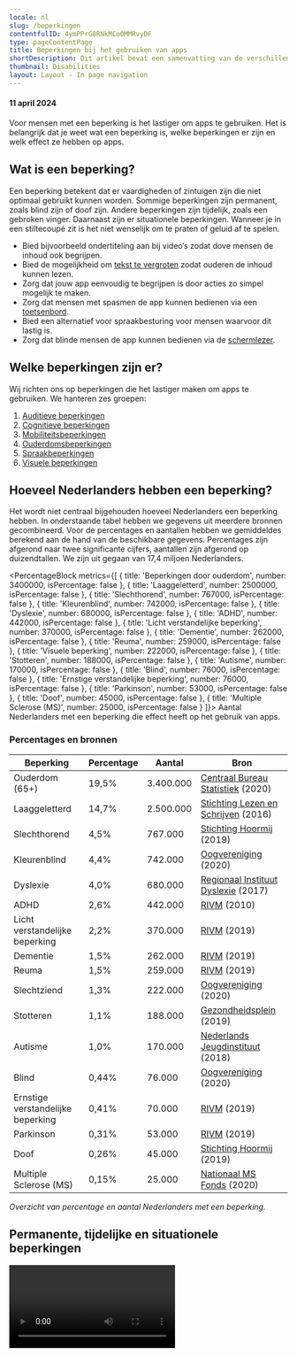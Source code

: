 ```yaml
---
locale: nl
slug: /beperkingen
contentfulID: 4ymPPrG8RNkMCo0MMRvyDF
type: pageContentPage
title: Beperkingen bij het gebruiken van apps
shortDescription: Dit artikel bevat een samenvatting van de verschillende soorten beperkingen. Hier vind je ook het aantal Nederlanders met een beperking.
thumbnail: Disabilities
layout: Layout - In page navigation
---
```


#### 11 april 2024

Voor mensen met een beperking is het lastiger om apps te gebruiken. Het is belangrijk dat je weet wat een beperking is, welke beperkingen er zijn en welk effect ze hebben op apps.

## Wat is een beperking?

Een beperking betekent dat er vaardigheden of zintuigen zijn die niet optimaal gebruikt kunnen worden. Sommige beperkingen zijn permanent, zoals blind zijn of doof zijn. Andere beperkingen zijn tijdelijk, zoals een gebroken vinger. Daarnaast zijn er situationele beperkingen. Wanneer je in een stiltecoupé zit is het niet wenselijk om te praten of geluid af te spelen.

- Bied bijvoorbeeld ondertiteling aan bij video’s zodat dove mensen de inhoud ook begrijpen.
- Bied de mogelijkheid om [tekst te vergroten](https://appt.org/nl/stats/font-size) zodat ouderen de inhoud kunnen lezen.
- Zorg dat jouw app eenvoudig te begrijpen is door acties zo simpel mogelijk te maken.
- Zorg dat mensen met spasmen de app kunnen bedienen via een [toetsenbord](https://appt.org/nl/stats/keyboard-access).
- Bied een alternatief voor spraakbesturing voor mensen waarvoor dit lastig is.
- Zorg dat blinde mensen de app kunnen bedienen via de [schermlezer](https://appt.org/nl/stats/screen-reader).

## Welke beperkingen zijn er?

Wij richten ons op beperkingen die het lastiger maken om apps te gebruiken. We hanteren zes groepen:

1. [Auditieve beperkingen](https://appt.org/nl/articles/disabilities/hearing)
2. [Cognitieve beperkingen](https://appt.org/nl/articles/disabilities/cognitive)
3. [Mobiliteitsbeperkingen](https://appt.org/nl/articles/disabilities/mobility)
4. [Ouderdomsbeperkingen](https://appt.org/nl/articles/disabilities/aging)
5. [Spraakbeperkingen](https://appt.org/nl/articles/disabilities/speech)
6. [Visuele beperkingen](https://appt.org/nl/articles/disabilities/visual)

## Hoeveel Nederlanders hebben een beperking?

Het wordt niet centraal bijgehouden hoeveel Nederlanders een beperking hebben. In onderstaande tabel hebben we gegevens uit meerdere bronnen gecombineerd. Voor de percentages en aantallen hebben we gemiddeldes berekend aan de hand van de beschikbare gegevens. Percentages zijn afgerond naar twee significante cijfers, aantallen zijn afgerond op duizendtallen. We zijn uit gegaan van 17,4 miljoen Nederlanders.

<PercentageBlock
  metrics={[
    { title: 'Beperkingen door ouderdom', number: 3400000, isPercentage: false },
    { title: 'Laaggeletterd', number: 2500000, isPercentage: false },
    { title: 'Slechthorend', number: 767000, isPercentage: false },
    { title: 'Kleurenblind', number: 742000, isPercentage: false },
    { title: 'Dyslexie', number: 680000, isPercentage: false },
    { title: 'ADHD', number: 442000, isPercentage: false },
    { title: 'Licht verstandelijke beperking', number: 370000, isPercentage: false },
    { title: 'Dementie', number: 262000, isPercentage: false },
    { title: 'Reuma', number: 259000, isPercentage: false },
    { title: 'Visuele beperking', number: 222000, isPercentage: false },
    { title: 'Stotteren', number: 188000, isPercentage: false },
    { title: 'Autisme', number: 170000, isPercentage: false },
    { title: 'Blind', number: 76000, isPercentage: false },
    { title: 'Ernstige verstandelijke beperking', number: 76000, isPercentage: false },
    { title: 'Parkinson', number: 53000, isPercentage: false },
    { title: 'Doof', number: 45000, isPercentage: false },
    { title: 'Multiple Sclerose (MS)', number: 25000, isPercentage: false }
  ]}>
  Aantal Nederlanders met een beperking die effect heeft op het gebruik van apps.
</PercentageBlock>

### Percentages en bronnen

| Beperking | Percentage | Aantal | Bron |
| --- | --- | --- | --- |
| Ouderdom (65+) | 19,5% | 3.400.000 | [Centraal Bureau Statistiek](https://www.cbs.nl/nl-nl/visualisaties/dashboard-bevolking/leeftijd/ouderen) (2020) |
| Laaggeletterd | 14,7% | 2.500.000 | [Stichting Lezen en Schrijven](https://www.lezenenschrijven.nl/informatie-over-laaggeletterdheid-nederland) (2016) |
| Slechthorend | 4,5% | 767.000 | [Stichting Hoormij](https://www.volksgezondheidenzorg.info/onderwerp/gehoorstoornissen/cijfers-context/huidige-situatie#node-prevalentie-slechthorendheid-huisartsenpraktijk) (2019) |
| Kleurenblind | 4,4% | 742.000 | [Oogvereniging](https://www.oogvereniging.nl/oogaandoeningen/oogaandoeningen-overzicht/kleurenblindheid/) (2020) |
| Dyslexie | 4,0% | 680.000 | [Regionaal Instituut Dyslexie](https://www.rid.nl/blog/cijfersdyslexie/) (2017) |
| ADHD | 2,6% | 442.000 | [RIVM](https://www.volksgezondheidenzorg.info/onderwerp/adhd/cijfers-context/huidige-situatie#node-prevalentie-van-adhd-bevolkingsonderzoek) (2010) |
| Licht verstandelijke beperking | 2,2% | 370.000 | [RIVM](https://www.scp.nl/publicaties/publicaties/2019/10/01/het-aantal-mensen-met-een-licht-verstandelijke-beperking-een-schatting) (2019) |
| Dementie | 1,5% | 262.000 | [RIVM](https://www.volksgezondheidenzorg.info/onderwerp/dementie/cijfers-context/huidige-situatie#node-aantal-personen-met-dementie-de-bevolking) (2019) |
| Reuma | 1,5% | 259.000 | [RIVM](https://www.volksgezondheidenzorg.info/onderwerp/reumato%C3%AFde-artritis-ra/cijfers-context/huidige-situatie#node-prevalentie-reumato%C3%AFde-artritis-huisartsenpraktijk) (2019) |
| Slechtziend | 1,3% | 222.000 | [Oogvereniging](https://www.oogvereniging.nl/oogaandoeningen/oogaandoeningen-overzicht/blind-doofblind-of-slechtziend/) (2020) |
| Stotteren | 1,1% | 188.000 | [Gezondheidsplein](https://www.gezondheidsplein.nl/aandoeningen/stotteren/item33459) (2019) |
| Autisme | 1,0% | 170.000 | [Nederlands Jeugdinstituut](https://www.nji.nl/nl/Databank/Cijfers-over-Jeugd-en-Opvoeding/Cijfers-per-onderwerp/Autisme) (2018) |
| Blind | 0,44% | 76.000 | [Oogvereniging](https://www.oogvereniging.nl/oogaandoeningen/oogaandoeningen-overzicht/blind-doofblind-of-slechtziend/) (2020) |
| Ernstige verstandelijke beperking | 0,41% | 70.000 | [RIVM](https://www.scp.nl/publicaties/publicaties/2019/10/01/het-aantal-mensen-met-een-licht-verstandelijke-beperking-een-schatting) (2019) |
| Parkinson | 0,31% | 53.000 | [RIVM](https://www.volksgezondheidenzorg.info/onderwerp/ziekte-van-parkinson/cijfers-context/huidige-situatie#node-prevalentie-ziekte-van-parkinson-huisartsenpraktijk) (2019) |
| Doof | 0,26% | 45.000 | [Stichting Hoormij](https://www.volksgezondheidenzorg.info/onderwerp/gehoorstoornissen/cijfers-context/huidige-situatie#node-prevalentie-slechthorendheid-huisartsenpraktijk) (2019) |
| Multiple Sclerose (MS) | 0,15% | 25.000 | [Nationaal MS Fonds](https://nationaalmsfonds.nl/onderzoek-wijst-uit-25-000-mensen-met-ms-in-nederland/) (2020) |

*Overzicht van percentage en aantal Nederlanders met een beperking.*

## Permanente, tijdelijke en situationele beperkingen

<Video youTubeId="QcJhQnRyysM" title="Permanent, temporary, and situational disabilities - Accessibility on Google Play" name="Video - Permanent, temporary, and situational disabilities - Accessibility on Google Play"/>